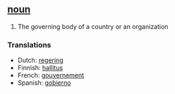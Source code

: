 ==[[noun]]==

# The governing body of a country or an organization

===Translations===
*Dutch: [[regering]]
*Finnish: [[hallitus]]
*French: [[gouvernement]]
*Spanish: [[gobierno]]
